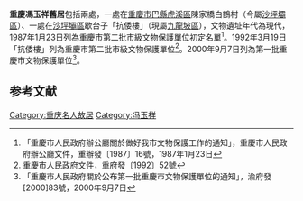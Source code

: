 {{msg:重慶市文物保護單位
|名稱 = 馮玉祥舊居
|編號 = 15
|圖片 = 
|級別 = 3
|分類 = 
|時代 = 現代
|地点 = [[巴縣|巴縣]][[虎溪區|虎溪區]]陳家橋、[[沙坪壩區|沙坪壩區]]「抗倭樓」
|坐標 = 
|登錄 = 1987年1月23日
}}
{{msg:重慶市文物保護單位
|名稱 = 馮玉祥舊居
|編號 = 9
|圖片 = 
|級別 = 4
|分類 = 
|時代 = 1939--1945年
|地点 = [[九龙坡區|九龙坡區]][[陆军勤务学院|陆军勤务学院]]內「抗倭樓」
|坐標 = 
|登錄 = 1992年3月19日
}}
{{msg:重慶市文物保護單位
|名稱 = 重慶馮玉祥舊居
|編號 = 113
|圖片 = 
|級別 = 5
|分類 = 
|時代 = 1939年-1945年
|地点 = [[九龍坡區|九龍坡區]][[後勤工程學院|後勤工程學院]]12號、[[沙坪壩區|沙坪壩區]][[陳家橋鎮|陳家橋鎮]]白鶴村西北
|坐標 = 
|登錄 = 2000年9月7日
}}
'''重慶馮玉祥舊居'''包括兩處，一處在[[重慶市|重慶市]][[巴縣|巴縣]][[虎溪區|虎溪區]]陳家橋白鶴村（今屬[[沙坪壩區|沙坪壩區]]）、一處在[[沙坪壩區|沙坪壩區]]歇台子「抗倭樓」（現屬[[九龍坡區|九龍坡區]]），文物遺址年代為現代，1987年1月23日列為重慶市第二批市級文物保護單位初定名單<ref>「重慶市人民政府辦公廳關於做好我市文物保護工作的通知」，重慶市人民政府辦公廳文件，重辦發〔1987〕16號，1987年1月23日</ref>。1992年3月19日「抗倭樓」列為重慶市第二批市級文物保護單位<ref>重慶市人民政府文件，重府發〔1992〕52號</ref>。2000年9月7日列為第一批重慶市文物保護單位<ref>「重慶市人民政府關於公布第一批重慶市文物保護單位的通知」，渝府發[2000]83號，2000年9月7日</ref>。

== 参考文献 ==
{{Reflist|30em}}

[[Category:重庆名人故居|Category:重庆名人故居]]
[[Category:冯玉祥|Category:冯玉祥]]

{{文物保護單位小作品}}